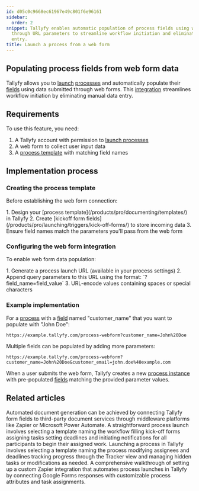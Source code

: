 ```yaml
---
id: d05c0c9668ec61967e49c801f6e96161
sidebar:
  order: 2
snippet: Tallyfy enables automatic population of process fields using web form data
  through URL parameters to streamline workflow initiation and eliminate manual data
  entry.
title: Launch a process from a web form
---
```



## Populating process fields from web form data

Tallyfy allows you to [launch](/products/pro/launching/) [processes](/products/pro/tracking-and-tasks/processes/) and automatically populate their [fields](/products/pro/tracking-and-tasks/tasks/what-are-form-fields-in-tallyfy/) using data submitted through web forms. This [integration](/products/pro/integrations/) streamlines workflow initiation by eliminating manual data entry.

## Requirements

To use this feature, you need:

1. A Tallyfy account with permission to [launch processes](/products/pro/launching/)
2. A web form to collect user input data
3. A [process template](/products/pro/documenting/templates/) with matching field names

## Implementation process

### Creating the process template

Before establishing the web form connection:

<Steps>
1. Design your [process template](/products/pro/documenting/templates/) in Tallyfy
2. Create [kickoff form fields](/products/pro/launching/triggers/kick-off-forms/) to store incoming data
3. Ensure field names match the parameters you'll pass from the web form
</Steps>

### Configuring the web form integration

To enable web form data population:

<Steps>
1. Generate a process launch URL (available in your process settings)
2. Append query parameters to this URL using the format: `?field_name=field_value`
3. URL-encode values containing spaces or special characters
</Steps>

### Example implementation

For a [process](/products/pro/tracking-and-tasks/processes/) with a [field](/products/pro/tracking-and-tasks/tasks/what-are-form-fields-in-tallyfy/) named "customer_name" that you want to populate with "John Doe":

```
https://example.tallyfy.com/process-webform?customer_name=John%20Doe
```

Multiple fields can be populated by adding more parameters:

```
https://example.tallyfy.com/process-webform?customer_name=John%20Doe&customer_email=john.doe%40example.com
```

When a user submits the web form, Tallyfy creates a new [process instance](/products/pro/tracking-and-tasks/processes/) with pre-populated [fields](/products/pro/tracking-and-tasks/tasks/what-are-form-fields-in-tallyfy/) matching the provided parameter values.


## Related articles
<CardGrid>
<LinkTitleCard header="<b>Documents > Send data to document creation systems</b>" href="/products/pro/documenting/documents/how-to-generate-documents-from-form-fields/" > Automated document generation can be achieved by connecting Tallyfy form fields to third-party document services through middleware platforms like Zapier or Microsoft Power Automate. </LinkTitleCard>
<LinkTitleCard header="<b>Tutorials > Launch a process</b>" href="/products/pro/tutorials/your-first-process/" > A straightforward process launch involves selecting a template naming the workflow filling kick-off forms assigning tasks setting deadlines and initiating notifications for all participants to begin their assigned work. </LinkTitleCard>
<LinkTitleCard header="<b>Launching > Launch manually</b>" href="/products/pro/launching/how-can-i-launch-a-process-in-tallyfy/" > Launching a process in Tallyfy involves selecting a template naming the process modifying assignees and deadlines tracking progress through the Tracker view and managing hidden tasks or modifications as needed. </LinkTitleCard>
<LinkTitleCard header="<b>Zapier > Action to 'Launch Process'</b>" href="/products/pro/integrations/middleware/zapier/how-to-customize-your-tallyfy-zap-for-launch-process/" > A comprehensive walkthrough of setting up a custom Zapier integration that automates process launches in Tallyfy by connecting Google Forms responses with customizable process attributes and task assignments. </LinkTitleCard>
</CardGrid>